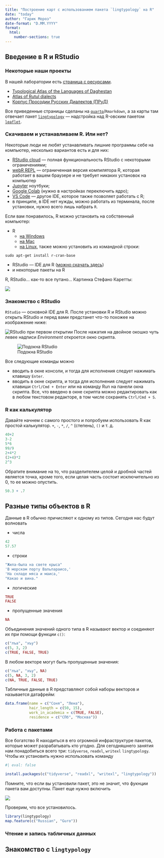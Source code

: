```yaml
---
title: "Построение карт с использованием пакета `lingtypology` на R"
date: "today"
author: "Гарик Мороз"
date-format: "D.MM.YYYY"
format:
  html:
    number-sections: true
---
```


## Введение в R и RStudio

### Некоторые наши проекты

В нашей лаборатории есть [страница с ресурсами](http://lingconlab.ru/).

- [Typological Atlas of the Languages of Daghestan](http://lingconlab.ru/dagatlas/)
- [Atlas of Rutul dialects](https://lingconlab.github.io/rutul_dialectology/)
- [Корпус Просодии Русских Диалектов (ПРуД)](https://lingconlab.github.io/PRuD/)

Все приведенные страницы сделаны на [`quarto`](https://quarto.org/)/`Rmarkdown`, а за карты там отвечает пакет [`lingtypology`](https://ropensci.github.io/lingtypology/) --- надстройка над R-овским пакетом [`leaflet`](https://rstudio.github.io/leaflet/).

### Скачиваем и устанавливаем R. Или нет?

Некоторые люди не любят устанавливать лишние программы себе на компьютер, несколько вариантов есть и для них:

- [RStudio cloud](https://posit.co/download/rstudio-desktop/) --- полная функциональность RStudio с некоторыми ограничениями;
- [webR REPL](https://webr.r-wasm.org/latest/) --- ограниченная версия компилятора R, которая работает в вашем браузере и не требует никаких установок на компьютер
- [Jupyter](https://jupyter.org/) ноутбуки;
- [Google Colab](https://colab.research.google.com) (нужно в настройках переключить ядро);
- [VS Code](https://code.visualstudio.com/) --- другое IDE, которое также позволяет работать с R;
- в принципе, в IDE нет нужды, можно работать из терминала, после установки, нужно всего лишь набрать `R`.

Если вам понравилось, R можно установить на собственный компьютер:

- R
    - [на Windows](https://cran.r-project.org/bin/windows/base/)
    - [на Mac](https://cran.r-project.org/bin/macosx/)
    - [на Linux](https://cran.rstudio.com/bin/linux/), также можно установить из командной строки:
    
```
sudo apt-get install r-cran-base
```

- RStudio --- IDE для R ([можно скачать здесь](https://www.rstudio.com/products/rstudio/download/))
- и некоторые пакеты на R

R, RStudio... как-то все путано... Картинка Стефано Каретты:

![](images/03_r_vs_rstudio.png)

### Знакомство с RStudio

`RStudio` --- основной IDE для R. После установки R и RStudio можно открыть RStudio и перед вами предстанет что-то похожее на изображение ниже:

![RStudio при первом открытии](images/01_01_rstudio_initial_view.png)
После нажатия на двойное окошко чуть левее надписи *Environment* откроется окно скрипта.

![Подокна RStudio](images/01_02_rstudio_initial_view.png)

Все следующие команды можно 

- вводить в окне консоли, и тогда для исполнения следует нажимать клавишу `Enter`.
- вводить в окне скрипта, и тогда для исполнения следует нажимать клавиши `Ctrl/Cmd + Enter` или на команду Run на панели окна скрипта. Все, что введено в окне скрипта можно редактировать как в любом текстовом редакторе, в том числе сохранять `Ctrl/Cmd + S`.

### R как калькулятор

Давайте начнем с самого простого и попробуем использовать R как простой калькулятор. `+`, `-`, `*`, `/`, `^` (степень), `()` и т. д.

```r
40+2
3-2
5*6
99/9
2+4*2
(2+4)*2
2^3
```

Обратите внимание на то, что разделителем целой и дробной частей является точка, кроме того, если целая часть состоит исключительно из 0, то ее можно опустить. 

```r
50.3 + .7
```

## Разные типы объектов в R

Данные в R обычно причисляют к одному из типов. Сегодня нас будут волновать

- числа
```r
42
57.57
```

- строки

```r
"Жила-была на свете крыса"
'В морском порту Вальпараисо,'
'На складе мяса и маиса,'
"Какао и вина."
```

- логические 

```r
TRUE
FALSE
```

- пропущенные значения
```r
NA
```

Объединения значений одного типа в R называют вектор и соединяют их при помощи функции `c()`:

```r
c("лъа", "хъу")
c(5, 3, 2)
c(TRUE, FALSE, TRUE)
```

В любом векторе могут быть пропущенные значения:

```r
c("лъа", "хъу", NA)
c(5, NA, 3, 2)
c(NA, TRUE, FALSE, TRUE)
```

Табличные данные в R представляют собой наборы векторов и называется датафрейм:

```r
data.frame(name = c("Соня", "Лена"),
           hair_length = c(50, 15),
           work_in_academia = c(TRUE, FALSE),
           residence = c("СПб", "Москва"))
```

### Работа с пакетами

Все богатство R находиться в его огромной инфраструктуре пакетов, которые может разрабатывать кто угодно. Для сегодняшнего занятия нам понадобиться всего три: `tidyverse`, `readxl`, `writexl` `lingtypology`. Чтобы их установить нужно использовать команду 

```r
#| eval: false

install.packages(c("tidyverse", "readxl", "writexl", "lingtypology"))
```

Помните, что если вы установили пакет, это не значит, что фукнции пакета вам доступны. Пакет еще нужно включить

![](images/02_install.png)

Проверим, что все установилось.

```r
library(lingtypology)
map.feature(c("Russian", "Guro"))
```


### Чтение и запись табличных данных

## Знакомство с `lingtypology`



